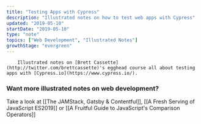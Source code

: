 ```yaml
---
title: "Testing Apps with Cypress"
description: "Illustrated notes on how to test web apps with Cypress"
updated: "2019-05-10"
startDate: "2019-05-10"
type: "note"
topics: ["Web Development", "Illustrated Notes"]
growthStage: "evergreen"
---
```


<IntroParagraph >

		Illustrated notes on [Brett Cassette](http://twitter.com/brettcassette)'s egghead course all about testing apps with [Cypress.io](https://www.cypress.io/).

</IntroParagraph >

<ImageLink href = "https://egghead.io/courses/test-production-ready-apps-with-cypress?af=54fd64" >
		<ImageFrame
				alt = "Test Production Ready Apps with Cypress"
				src = "https://og-image-egghead-course.now.sh/test-production-ready-apps-with-cypress"
		/>
</ImageLink >

<BasicImage
		width = "750px"
		alt = "Cypress.io is a handy tool for end to end testing"
		src = "https://res.cloudinary.com/dg3gyk0gu/image/upload/c_scale,w_750/v1592262637/maggieappleton.com/egghead-course-notes/cypress/CyTesting01_2x.png"
/>

<BasicImage
		width = "860px"
		alt = "It includes all levels of the stack - from the UI to front-end data stores, to XHR, to APIs, to your database. It's able to test all of these at the same time. It runs a virtual browser that clicks through all the things on all the pages"
		src = "https://res.cloudinary.com/dg3gyk0gu/image/upload/c_scale,w_860/v1592262636/maggieappleton.com/egghead-course-notes/cypress/CyTesting02_2x.png"
/>

<BasicImage
		width = "860px"
		alt = "It lets us write custom tests that assert true or false statements on specific parts of our app. It also alerts us if any of those tests fail. The tool uses the chai assertion library which makes it easy to write chains of selectors."
		src = "https://res.cloudinary.com/dg3gyk0gu/image/upload/c_scale,w_860/v1592262637/maggieappleton.com/egghead-course-notes/cypress/CyTesting03_2x.png"
/>

### Want more illustrated notes on web development?

Take a look at [[The JAMStack, Gatsby & Contentful]], [[A Fresh Serving of JavaScript ES2019]] or [[A Fruitful Guide to JavaScript's Comparison Operators]]

